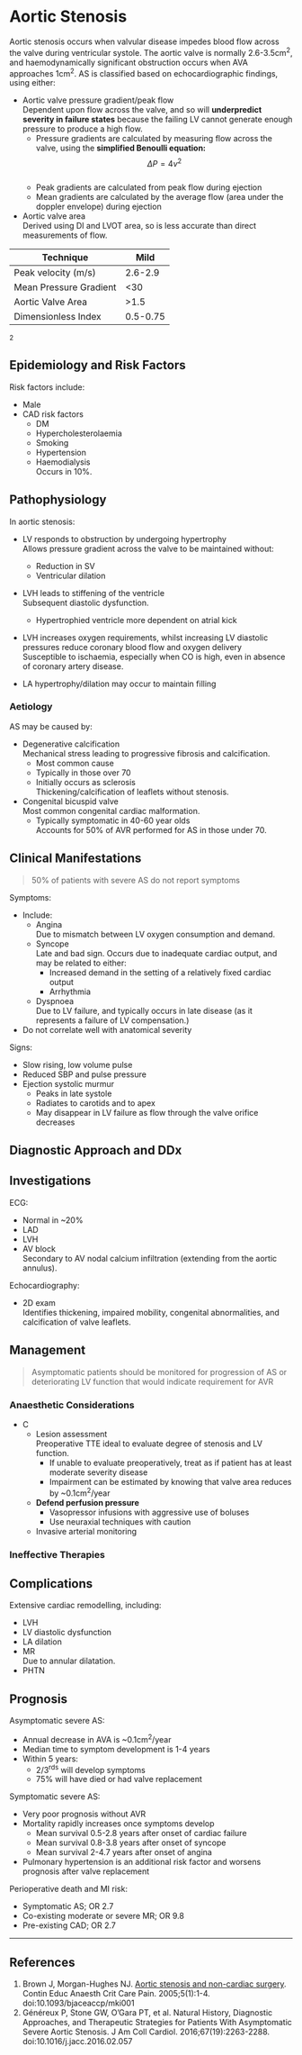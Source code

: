 # Aortic Stenosis


Aortic stenosis occurs when valvular disease impedes blood flow across the valve during ventricular systole. The aortic valve is normally 2.6-3.5cm^2^, and haemodynamically significant obstruction occurs when AVA approaches 1cm^2^. AS is classified based on echocardiographic findings, using either:

* Aortic valve pressure gradient/peak flow  
Dependent upon flow across the valve, and so will **underpredict severity in failure states** because the failing LV cannot generate enough pressure to produce a high flow.
	* Pressure gradients are calculated by measuring flow across the valve, using the **simplified Benoulli equation:** $$ \Delta P = 4v^2$$  
	* Peak gradients are calculated from peak flow during ejection
	* Mean gradients are calculated by the average flow (area under the doppler envelope) during ejection
* Aortic valve area  
Derived using DI and LVOT area, so is less accurate than direct measurements of flow.

|Technique|Mild|Moderate|Severe|
|--|---|
|Peak velocity (m/s)|2.6-2.9|3-4|>4|
|Mean Pressure Gradient|<30|30-50|>50|
|Aortic Valve Area|>1.5|1.5-1.0|<1.0|
|Dimensionless Index|0.5-0.75|0.25-0.5|<0.25|

^2^

## Epidemiology and Risk Factors

Risk factors include:

* Male
* CAD risk factors
	* DM
	* Hypercholesterolaemia
	* Smoking
	* Hypertension
	* Haemodialysis  
	Occurs in 10%.

## Pathophysiology

In aortic stenosis:

* LV responds to obstruction by undergoing hypertrophy  
Allows pressure gradient across the valve to be maintained without:
	* Reduction in SV
	* Ventricular dilation


* LVH leads to stiffening of the ventricle  
Subsequent diastolic dysfunction.
	* Hypertrophied ventricle more dependent on atrial kick
* LVH increases oxygen requirements, whilst increasing LV diastolic pressures reduce coronary blood flow and oxygen delivery  
Susceptible to ischaemia, especially when CO is high, even in absence of coronary artery disease.


* LA hypertrophy/dilation may occur to maintain filling


### Aetiology

AS may be caused by:

* Degenerative calcification  
Mechanical stress leading to progressive fibrosis and calcification.
	* Most common cause
	* Typically in those over 70
	* Initially occurs as sclerosis  
	Thickening/calcification of leaflets without stenosis.
* Congenital bicuspid valve  
Most common congenital cardiac malformation.
	* Typically symptomatic in 40-60 year olds  
	Accounts for 50% of AVR performed for AS in those under 70.


## Clinical Manifestations

> 50% of patients with severe AS do not report symptoms

Symptoms:

* Include:
	* Angina  
	Due to mismatch between LV oxygen consumption and demand.
	* Syncope  
	Late and bad sign. Occurs due to inadequate cardiac output, and may be related to either:
		* Increased demand in the setting of a relatively fixed cardiac output
		* Arrhythmia
	* Dyspnoea  
	Due to LV failure, and typically occurs in late disease (as it represents a failure of LV compensation.)
* Do not correlate well with anatomical severity

Signs:

* Slow rising, low volume pulse
* Reduced SBP and pulse pressure
* Ejection systolic murmur
	* Peaks in late systole
	* Radiates to carotids and to apex
	* May disappear in LV failure as flow through the valve orifice decreases



## Diagnostic Approach and DDx

## Investigations

ECG:

* Normal in ~20%
* LAD
* LVH  
* AV block  
Secondary to AV nodal calcium infiltration (extending from the aortic annulus).


Echocardiography:

* 2D exam  
Identifies thickening, impaired mobility, congenital abnormalities, and calcification of valve leaflets.

## Management

> Asymptomatic patients should be monitored for progression of AS or deteriorating LV function that would indicate requirement for AVR

### Anaesthetic Considerations

* C
	* Lesion assessment  
	Preoperative TTE ideal to evaluate degree of stenosis and LV function.
		* If unable to evaluate preoperatively, treat as if patient has at least moderate severity disease
		* Impairment can be estimated by knowing that valve area reduces by ~0.1cm^2^/year
	* **Defend perfusion pressure**  
		* Vasopressor infusions with aggressive use of boluses
		* Use neuraxial techniques with caution
	* Invasive arterial monitoring


### Ineffective Therapies

## Complications

Extensive cardiac remodelling, including:

* LVH
* LV diastolic dysfunction
* LA dilation
* MR  
Due to annular dilatation.
* PHTN  


## Prognosis

Asymptomatic severe AS:

* Annual decrease in AVA is ~0.1cm^2^/year
* Median time to symptom development is 1-4 years
* Within 5 years:
	* 2/3^rds^ will develop symptoms
	* 75% will have died or had valve replacement


Symptomatic severe AS:

* Very poor prognosis without AVR
* Mortality rapidly increases once symptoms develop  
	* Mean survival 0.5-2.8 years after onset of cardiac failure
	* Mean survival 0.8-3.8 years after onset of syncope
	* Mean survival 2-4.7 years after onset of angina
* Pulmonary hypertension is an additional risk factor and worsens prognosis after valve replacement


Perioperative death and MI risk:

* Symptomatic AS; OR 2.7
* Co-existing moderate or severe MR; OR 9.8
* Pre-existing CAD; OR 2.7

---

## References

1. Brown J, Morgan-Hughes NJ. [Aortic stenosis and non-cardiac surgery](https://academic.oup.com/bjaed/article/5/1/1/339852). Contin Educ Anaesth Crit Care Pain. 2005;5(1):1-4. doi:10.1093/bjaceaccp/mki001
2. Généreux P, Stone GW, O’Gara PT, et al. Natural History, Diagnostic Approaches, and Therapeutic Strategies for Patients With Asymptomatic Severe Aortic Stenosis. J Am Coll Cardiol. 2016;67(19):2263-2288. doi:10.1016/j.jacc.2016.02.057
